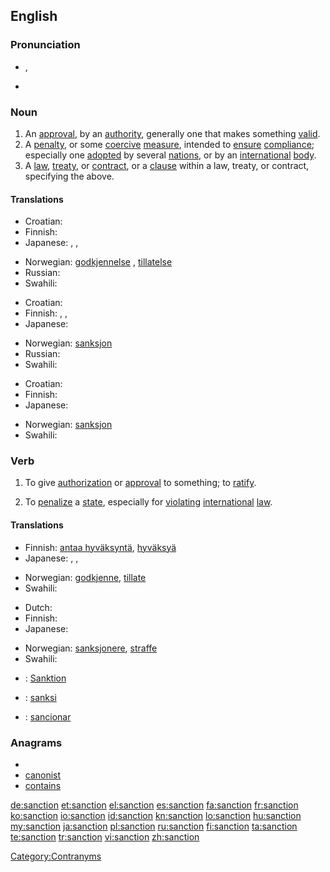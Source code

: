 {{wikipedia}}
==English==

===Pronunciation===
* {{IPA|/ˈsæŋkʃən/}}, {{SAMPA|/"s{NkS@n/}}
* {{audio|en-us-sanction.ogg|Audio (US)}}

===Noun===
{{en-noun}}

# An [[approval]], by an [[authority]], generally one that makes something [[valid]].
# A [[penalty]], or some [[coercive]] [[measure]], intended to [[ensure]] [[compliance]]; especially one [[adopted]] by several [[nation]]s, or by an [[international]] [[body]].
# A [[law]], [[treaty]], or [[contract]], or a [[clause]] within a law, treaty, or contract, specifying the above.

====Translations====
{{trans-top|approval, by an authority, that makes something valid}}
* Croatian: {{t-|hr|sankcija|f}}
* Finnish: {{t-|fi|hyväksyntä}}
* Japanese: {{t+|ja|承認|tr=[[しょうにん]], shōnin}}, {{t+|ja|認可|tr=[[にんか]], ninka}}, {{t+|ja|許可|tr=[[きょか]], kyoka}}
{{trans-mid}}
* Norwegian: [[godkjennelse]] {{m}}, [[tillatelse]] {{m}}
* Russian: {{t|ru|санкция|f|tr=sánkcija|sc=Cyrl}}
* Swahili: {{t|sw|kwazo|xs=Swahili}}
{{trans-bottom}}

{{trans-top|penalty, coercive measure}}
* Croatian: {{t-|hr|sankcija|f}}
* Finnish: {{t-|fi|seuraamus}}, {{t+|fi|sanktio}}, {{t-|fi|pakote}}
* Japanese: {{t+|ja|制裁|tr=[[せいさい]], sēsai}}
{{trans-mid}}
* Norwegian: [[sanksjon]] {{m}}
* Russian: {{t|ru|санкция|f|tr=sánkcija|sc=Cyrl}}
* Swahili: {{t|sw|kwazo|xs=Swahili}}
{{trans-bottom}}

{{trans-top|stipulation specifying the above}}
* Croatian: {{t-|hr|sankcija|f}}
* Finnish: {{t+|fi|säännös}}
* Japanese: {{t+|ja|拘束|tr=[[こうそく]], kōsoku}}
{{trans-mid}}
* Norwegian: [[sanksjon]] {{m}}
* Swahili: {{t|sw|kwazo|xs=Swahili}}
{{trans-bottom}}

===Verb===
{{en-verb}}

# {{transitive}} To give [[authorization]] or [[approval]] to something; to [[ratify]].
# {{transitive}} To [[penalize]] a [[state]], especially for [[violating]] [[international]] [[law]].

====Translations====
{{trans-top|To give authorization or approval to something; to ratify}}
* Finnish: [[antaa hyväksyntä]], [[hyväksyä]]
* Japanese: {{t+|ja|承認|alt=承認する|tr=[[しょうにんする]], shōnin suru suru}}, {{t+|ja|認可|alt=認可する|tr=[[にんかする]], ninka suru}}, {{t+|ja|許可|alt=許可する|tr=[[きょかする]], kyoka suru}}
{{trans-mid}}
* Norwegian: [[godkjenne]], [[tillate]]
* Swahili: {{t|sw|kwazo|xs=Swahili}}
{{trans-bottom}}

{{trans-top|To penalize a state, especially for violating international law}}
* Dutch: {{t|nl|sanctie|f}}
* Finnish: {{t-|fi|sanktioida}}
* Japanese: {{t+|ja|制裁|制裁|alt=制裁を加える|tr=[[せいさいをくわえる]], sēsai o kuwaeru}}
{{trans-mid}}
* Norwegian: [[sanksjonere]], [[straffe]]
* Swahili: {{t|sw|kwazo|xs=Swahili}}
{{trans-bottom}}

{{checktrans-top}}
* {{ttbc|German}}: [[Sanktion]]
* {{ttbc|Indonesian}}: [[sanksi]]
* {{ttbc|Spanish}}: [[sancionar]]
{{trans-bottom}}

===Anagrams===
* {{alphagram|acinnost}}
* [[canonist#English|canonist]]
* [[contains#English|contains]]

[[Category:Contranyms]]

[[de:sanction]]
[[et:sanction]]
[[el:sanction]]
[[es:sanction]]
[[fa:sanction]]
[[fr:sanction]]
[[ko:sanction]]
[[io:sanction]]
[[id:sanction]]
[[kn:sanction]]
[[lo:sanction]]
[[hu:sanction]]
[[my:sanction]]
[[ja:sanction]]
[[pl:sanction]]
[[ru:sanction]]
[[fi:sanction]]
[[ta:sanction]]
[[te:sanction]]
[[tr:sanction]]
[[vi:sanction]]
[[zh:sanction]]